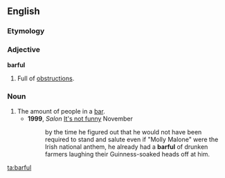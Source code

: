 ==English==

===Etymology===
{{suffix|bar|ful}}

===Adjective===
'''barful'''

# {{context|archaic}} Full of [[obstruction]]s.

===Noun===
{{en-noun}}

# The amount of people in a [[bar]].
#* '''1999''', ''Salon'' [http://www.salon.com/mwt/feature/1999/11/15/doomed2/ It's not funny] November 
#*: by the time he figured out that he would not have been required to stand and salute even if "Molly Malone" were the Irish national anthem, he already had a '''barful''' of drunken farmers laughing their Guinness-soaked heads off at him.

[[ta:barful]]